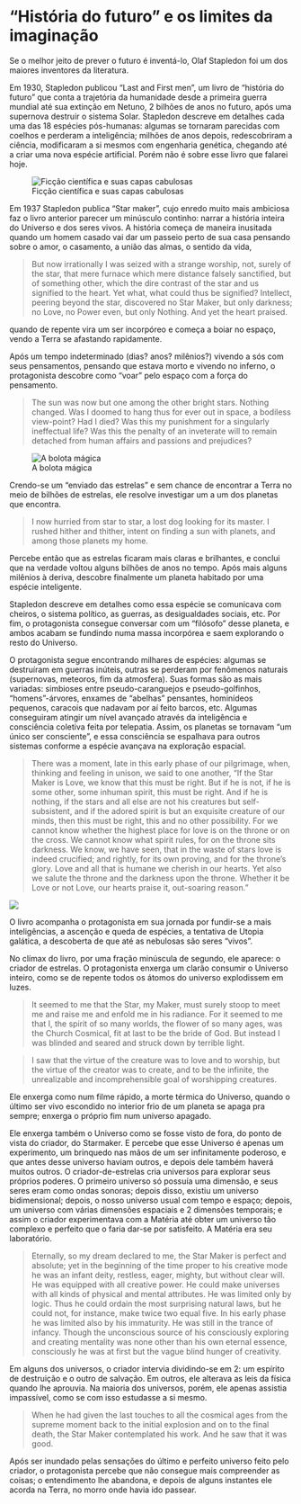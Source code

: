 # "História do futuro" e os limites da imaginação

Se o melhor jeito de prever o futuro é inventá-lo, Olaf Stapledon foi um dos maiores inventores da literatura. 

Em 1930, Stapledon publicou "Last and First men", um livro de "história do futuro" que conta a trajetória da humanidade desde a primeira guerra mundial até sua extinção em Netuno, 2 bilhões de anos no futuro, após uma supernova destruir o sistema Solar. Stapledon descreve em detalhes cada uma das 18 espécies pós-humanas: algumas se tornaram parecidas com coelhos e perderam a inteligência; milhões de anos depois, redescobriram a ciência, modificaram a si mesmos com engenharia genética, chegando até a criar uma nova espécie artificial. Porém não é sobre esse livro que falarei hoje.

![Ficção científica e suas capas cabulosas](last-and-first-men.jpg){fig-align="center"}


Em 1937 Stapledon publica "Star maker", cujo enredo muito mais ambiciosa faz o livro anterior parecer um minúsculo continho: narrar a história inteira do Universo e dos seres vivos. A história começa de maneira inusitada quando um homem casado vai dar um passeio perto de sua casa pensando sobre o amor, o casamento, a união das almas, o sentido da vida,

> But now irrationally I was seized with a strange worship, not, surely of the star, that mere furnace which mere distance falsely sanctified, but of something other, which the dire contrast of the star and us signified to the heart. Yet what, what could thus be signified? Intellect, peering beyond the star, discovered no Star Maker, but only darkness; no Love, no Power even, but only Nothing. And yet the heart praised.

quando de repente vira um ser incorpóreo e começa a boiar no espaço, vendo a Terra se afastando rapidamente. 

Após um tempo indeterminado (dias? anos? milênios?) vivendo a sós com seus pensamentos, pensando que estava morto e vivendo no inferno, o protagonista descobre como "voar" pelo espaço com a força do pensamento.

> The sun was now but one among the other bright stars. Nothing changed. Was I doomed to hang thus for ever out in space, a bodiless view-point? Had I died? Was this my punishment for a singularly ineffectual life? Was this the penalty of an inveterate will to remain detached from human affairs and passions and prejudices?


![A bolota mágica](book cover.jpg){fig-align="center"}

Crendo-se um "enviado das estrelas" e sem chance de encontrar a Terra no meio de bilhões de estrelas, ele resolve investigar um a um dos planetas que encontra. 

> I now hurried from star to star, a lost dog looking for its master. I rushed hither and thither, intent on finding a sun with planets, and among those planets my home. 

Percebe então que as estrelas ficaram mais claras e brilhantes, e conclui que na verdade voltou alguns bilhões de anos no tempo. Após mais alguns milênios à deriva, descobre finalmente um planeta habitado por uma espécie inteligente. 

Stapledon descreve em detalhes como essa espécie se comunicava com cheiros, o sistema político, as guerras, as desigualdades sociais, etc. Por fim, o protagonista consegue conversar com um "filósofo" desse planeta, e ambos acabam se fundindo numa massa incorpórea e saem explorando o resto do Universo.

O protagonista segue encontrando milhares de espécies: algumas se destruíram em guerras inúteis, outras se perderam por fenômenos naturais (supernovas, meteoros, fim da atmosfera). Suas formas são as mais variadas: simbioses entre pseudo-caranguejos e pseudo-golfinhos, "homens"-árvores, enxames de "abelhas" pensantes, hominídeos pequenos, caracois que nadavam por aí feito barcos, etc. Algumas conseguiram atingir um nível avançado através da inteligência e consciência coletiva feita por telepatia. Assim, os planetas se tornavam "um único ser consciente", e essa consciência se espalhava para outros sistemas conforme a espécie avançava na exploração espacial.

> There was a moment, late in this early phase of our pilgrimage, when, thinking and feeling in unison, we said to one another, “If the Star Maker is Love, we know that this must be right. But if he is not, if he is some other, some inhuman spirit, this must be right. And if he is nothing, if the stars and all else are not his creatures but self-subsistent, and if the adored spirit is but an exquisite creature of our minds, then this must be right, this and no other possibility. For we cannot know whether the highest place for love is on the throne or on the cross. We cannot know what spirit rules, for on the throne sits darkness. We know, we have seen, that in the waste of stars love is indeed crucified; and rightly, for its own proving, and for the throne’s glory. Love and all that is humane we cherish in our hearts. Yet also we salute the throne and the darkness upon the throne. Whether it be Love or not Love, our hearts praise it, out-soaring reason.”

![](starmaker2.jpg){fig-align="center"}

O livro acompanha o protagonista em sua jornada por fundir-se a mais inteligências, a ascenção e queda de espécies, a tentativa de Utopia galática, a descoberta de que até as nebulosas são seres "vivos".

No clímax do livro, por uma fração minúscula de segundo, ele aparece: o criador de estrelas. O protagonista enxerga um clarão consumir o Universo inteiro, como se de repente todos os átomos do universo explodissem em luzes.

> It seemed to me that the Star, my Maker, must surely stoop to meet me and raise me and enfold me in his radiance. For it seemed to me that I, the spirit of so many worlds, the flower of so many ages, was the Church Cosmical, fit at last to be the bride of God. But instead I was blinded and seared and struck down by terrible light.

> I saw that the virtue of the creature was to love and to worship, but the virtue of the creator was to create, and to be the infinite, the unrealizable and incomprehensible goal of worshipping creatures.

Ele enxerga como num filme rápido, a morte térmica do Universo, quando o último ser vivo escondido no interior frio de um planeta se apaga pra sempre; enxerga o próprio fim num universo apagado.

Ele enxerga também o Universo como se fosse visto de fora, do ponto de vista do criador, do Starmaker. E percebe que esse Universo é apenas um experimento, um brinquedo nas mãos de um ser infinitamente poderoso, e que antes desse universo haviam outros, e depois dele também haverá muitos outros. O criador-de-estrelas cria universos para explorar seus próprios poderes. O primeiro universo só possuía uma dimensão, e seus seres eram como ondas sonoras; depois disso, existiu um universo bidimensional; depois, o nosso universo usual com tempo e espaço; depois, um universo com várias dimensões espaciais e 2 dimensões temporais; e assim o criador experimentava com a Matéria até obter um universo tão complexo e perfeito que o faria dar-se por satisfeito. A Matéria era seu laboratório.

> Eternally, so my dream declared to me, the Star Maker is perfect and absolute; yet in the beginning of the time proper to his creative mode he was an infant deity, restless, eager, mighty, but without clear will. He was equipped with all creative power. He could make universes with all kinds of physical and mental attributes. He was limited only by logic. Thus he could ordain the most surprising natural laws, but he could not, for instance, make twice two equal five. In his early phase he was limited also by his immaturity. He was still in the trance of infancy. Though the unconscious source of his consciously exploring and creating mentality was none other than his own eternal essence, consciously he was at first but the vague blind hunger of creativity.

Em alguns dos universos, o criador intervia dividindo-se em 2: um espírito de destruição e o outro de salvação. Em outros, ele alterava as leis da física quando lhe aprouvia. Na maioria dos universos, porém, ele apenas assistia impassível, como se com isso estudasse a si mesmo.

> When he had given the last touches to all the cosmical ages from the supreme moment back to the initial explosion and on to the final death, the Star Maker contemplated his work. And he saw that it was good.

Após ser inundado pelas sensações do último e perfeito universo feito pelo criador, o protagonista percebe que não consegue mais compreender as coisas; o entendimento lhe abandona, e depois de alguns instantes ele acorda na Terra, no morro onde havia ido passear.
